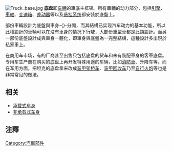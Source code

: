 {{noteTA
|1=zh-tw:戰車;zh-cn:坦克
}}
{{unreferenced|time=2009-08-12T19:04:05+00:00}}
[[File:Truck_base.jpg|thumb]]
'''底盘'''即[[车輛|车輛]]{{noteTag|1=此處的「車輛」包括各种鐵路及公路的轮式車輛、以及[[坦克|坦克]]等履带式车辆，但通常不包括[[摩托车|摩托车]]、[[自行车|自行车]]等只有兩輪的車輛}}的車底主框架。所有車輛的动力部分，包括[[引擎|引擎]]、[[車軸|車軸]]、[[变速箱|变速箱]]、[[差动器|差动器]]等以及[[悬挂系统|悬挂系统]]都安裝於底盤上。

部份車輛設計为底盤與車身-{}-分開，而其結構已实现汽车动力的基本功能，所以此種設計的車輛可以在没有車身的情况下行駛，大部份重型車都是此類設計。而另一部份底盤設計成與車身一體化，即車身與底盤為一完整結構，這種設計多出現於私家車上。

在商用车市场，有的厂商甚至出售只包括底盘的货车和未有裝配車身的客車底盘。专用车生产商在购买的底盘上再开发特殊用途的车辆，比如[[消防車|消防車]]、升降车等。而在军用方面，把坦克的底盘拿来改成[[装甲架桥车|装甲架桥车]]、[[装甲回收车|装甲回收车]]乃至[[自行火炮|自行火炮]]等也是非常常见的做法。

==相关==
*[[承载式车身|承载式车身]]
*[[非承载式车身|非承载式车身]]

==注釋==
{{ReflistH}}
{{NoteFoot}}
{{ReflistF}}

{{car-stub}}
{{零件與附件}}

[[Category:汽車部件|Category:汽車部件]]
